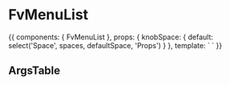 
<Meta title="Molecules/FvMenuList" component={FvMenuList} />

# FvMenuList

<Canvas>
  <Story name="Common" height="150px">
    {{
      components: { FvMenuList },
      props: {
        knobSpace: {
          default: select('Space', spaces, defaultSpace, 'Props')
        }
      },
      template: `<FvMenuList
    :seller='knobSpace'
    > 
  </FvMenuList>`
    }}
  </Story>
</Canvas>

## ArgsTable

<ArgsTable of={FvMenuList} />
